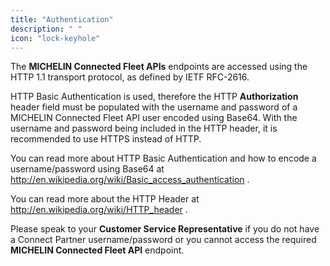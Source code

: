 ```yaml
---
title: "Authentication"
description: " "
icon: "lock-keyhole"
---
```


The **MICHELIN Connected Fleet APIs** endpoints are accessed using the HTTP 1.1 transport protocol, as defined by IETF RFC-2616.  

HTTP Basic Authentication is used, therefore the HTTP **Authorization** header field must be populated with the username and password of a MICHELIN Connected Fleet API user encoded using Base64. With the username and password being included in the HTTP header, it is recommended to use HTTPS instead of HTTP.

You can read more about HTTP Basic Authentication and how to encode a username/password using Base64 at [<u>http://en.wikipedia.org/wiki/Basic_access_authentication</u>](http://en.wikipedia.org/wiki/Basic_access_authentication) .

You can read more about the HTTP Header at [<u>http://en.wikipedia.org/wiki/HTTP_header</u>](http://en.wikipedia.org/wiki/HTTP_header) .  

Please speak to your **Customer Service Representative** if you do not have a Connect Partner username/password or you cannot access the required **MICHELIN Connected Fleet API** endpoint. 